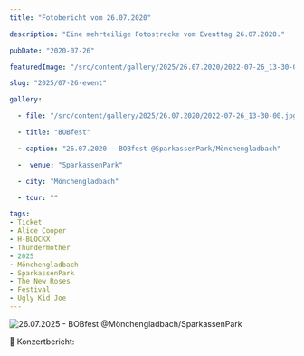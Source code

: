 ```yaml
---
title: "Fotobericht vom 26.07.2020"

description: "Eine mehrteilige Fotostrecke vom Eventtag 26.07.2020."

pubDate: "2020-07-26"

featuredImage: "/src/content/gallery/2025/26.07.2020/2022-07-26_13-30-00.jpg"

slug: "2025/07-26-event"

gallery:

  - file: "/src/content/gallery/2025/26.07.2020/2022-07-26_13-30-00.jpg"

  - title: "BOBfest"

  - caption: "26.07.2020 – BOBfest @SparkassenPark/Mönchengladbach"

  -  venue: "SparkassenPark"

  - city: "Mönchengladbach"

  - tour: ""

tags:
- Ticket
- Alice Cooper
- H-BLOCKX
- Thundermother
- 2025
- Mönchengladbach
- SparkassenPark
- The New Roses
- Festival
- Ugly Kid Joe
---
```


![26.07.2025 - BOBfest @Mönchengladbach/SparkassenPark](./src/content/gallery/2025/07-26/2022-07-26_13-30-00.jpg)

🎤 Konzertbericht: